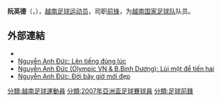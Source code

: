 <gallery>

</gallery>
{{Infobox football biography
| name = Nguyễn Anh Đức
| image = 
| caption = 
| birth_date  = {{Birth date and age|1985|10|24}}
| birth_place = {{VNM}}[[小河省|小河省]]
| height = {{height|m=1.80}}
| currentclub  = [[平陽比金邁足球會|平陽比金邁足球會]]
| clubnumber  = 11
| position = [[前鋒_(足球)|前鋒]]
| youthyears1 = 
| youthclubs1 = [[平陽比金邁足球會|平陽比金邁足球會]]
| years1 = 2005
| clubs1 = Ngân hàng Đông Á
| caps1 = 50
| goals1 = 17 
| years2 = 2006–
| clubs2 = [[平陽比金邁足球會|平陽比金邁足球會]]
| caps2 = 334
| goals2 = 100
| nationalyears1 = 2005–2010  
| nationalyears2 = 2006–
| nationalteam1 = [[Vietnam_national_under-23_football_team|U-23 Vietnam]] 
| nationalteam2 = [[越南国家足球队|越南]]
| nationalcaps1 = 
| nationalgoals1 = 
| nationalcaps2 = 23 
| nationalgoals2 = 5
| club-update =
| nationalteam-update = 2016年4月11日
}}
'''阮英德'''（{{lang-vi|'''Nguyễn Anh Đức'''}}，{{bd|1985年|10月24日}}），[[越南|越南]][[足球|足球]][[运动员|运动员]]，司职[[前锋_(足球)|前锋]]，为[[越南国家足球队|越南国家足球队]]队员。

== 外部連結 ==
* {{NFT player|pid=19570}}
* [https://web.archive.org/web/20130128022233/http://www.bongda.com.vn/Cac-doi-tuyen-quoc-gia-VN/123938_Nguyen_Anh_Duc_Len_tieng_dung_luc.aspx Nguyễn Anh Đức: Lên tiếng đúng lúc]
* [http://euro.thethaovanhoa.vn/143N20101001144327722T128/nguyen-anh-duc-olympic-vn-bbinh-duong-lui-mot-de-tien-hai.htm Nguyễn Anh Đức (Olympic VN & B.Bình Dương): Lùi một để tiến hai] {{Wayback|url=http://euro.thethaovanhoa.vn/143N20101001144327722T128/nguyen-anh-duc-olympic-vn-bbinh-duong-lui-mot-de-tien-hai.htm |date=20170202060931 }}
* [http://euro.thethaovanhoa.vn/144N20100604164942586T128/nguyen-anh-duc-doi-bay-gio-moi-dep.htm Nguyễn Anh Đức: Đời bây giờ mới đẹp] {{Wayback|url=http://euro.thethaovanhoa.vn/144N20100604164942586T128/nguyen-anh-duc-doi-bay-gio-moi-dep.htm |date=20170202060532 }}

{{DEFAULTSORT:Nguyễn Anh Đức}}
[[分類:越南足球運動員|分類:越南足球運動員]]
[[分類:2007年亞洲盃足球賽球員|分類:2007年亞洲盃足球賽球員]]
[[分類:足球前鋒|分類:足球前鋒]]